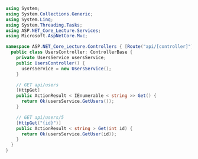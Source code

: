 ```csharp
using System;
using System.Collections.Generic;
using System.Linq;
using System.Threading.Tasks;
using ASP.NET_Core_Lecture.Services;
using Microsoft.AspNetCore.Mvc;

namespace ASP.NET_Core_Lecture.Controllers { [Route("api/[controller]")][ApiController]
  public class UsersController: ControllerBase {
    private UsersService usersService;
    public UsersController() {
      usersService = new UsersService();
    }

    // GET api/users
    [HttpGet]
    public ActionResult < IEnumerable < string >> Get() {
      return Ok(usersService.GetUsers());
    }

    // GET api/users/5
    [HttpGet("{id}")]
    public ActionResult < string > Get(int id) {
      return Ok(usersService.GetUser(id));
    }
  }
}
```